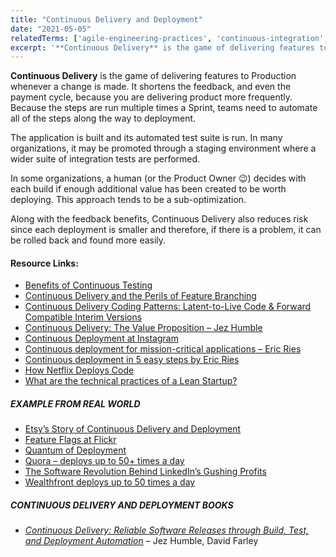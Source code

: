 ```yaml
---
title: "Continuous Delivery and Deployment"
date: "2021-05-05"
relatedTerms: ['agile-engineering-practices', 'continuous-integration', 'devops']
excerpt: '**Continuous Delivery** is the game of delivering features to Production whenever a change'
---
```


**Continuous Delivery** is the game of delivering features to Production whenever a change is made. It shortens the feedback, and even the payment cycle, because you are delivering product more frequently. Because the steps are run multiple times a Sprint, teams need to automate all of the steps along the way to deployment.

The application is built and its automated test suite is run. In many organizations, it may be promoted through a staging environment where a wider suite of integration tests are performed.

In some organizations, a human (or the Product Owner 😉) decides with each build if enough additional value has been created to be worth deploying. This approach tends to be a sub-optimization.

Along with the feedback benefits, Continuous Delivery also reduces risk since each deployment is smaller and therefore, if there is a problem, it can be rolled back and found more easily.

#### Resource Links:

- [Benefits of Continuous Testing](https://www.infoq.com/news/2015/04/benefits-continuous-testing)
- [Continuous Delivery and the Perils of Feature Branching](https://continuousdelivery.com/2011/07/on-dvcs-continuous-integration-and-feature-branches/)
- [Continuous Delivery Coding Patterns: Latent-to-Live Code & Forward Compatible Interim Versions](https://www.infoq.com/articles/continuous-delivery-coding-patterns)
- [Continuous Delivery: The Value Proposition – Jez Humble](https://www.informit.com/articles/article.aspx?p=1641923)
- [Continuous Deployment at Instagram](https://engineering.instagram.com/continuous-deployment-at-instagram-1e18548f01d1#.cssk7lhxw)
- [Continuous deployment for mission-critical applications – Eric Ries](https://www.startuplessonslearned.com/2009/12/continuous-deployment-for-mission.html)
- [Continuous deployment in 5 easy steps by Eric Ries](http://radar.oreilly.com/2009/03/continuous-deployment-5-eas.html)
- [How Netflix Deploys Code](https://www.infoq.com/news/2013/06/netflix)
- [What are the technical practices of a Lean Startup?](https://www.quora.com/What-are-the-technical-practices-of-a-Lean-Startup)

##### EXAMPLE FROM REAL WORLD

- [Etsy’s Story of Continuous Delivery and Deployment](https://www.slideshare.net/beamrider9/continuous-deployment-at-etsy-a-tale-of-two-approaches)
- [Feature Flags at Flickr](https://code.flickr.net/2009/12/02/flipping-out/)
- [Quantum of Deployment](https://codeascraft.com/2010/05/20/quantum-of-deployment/)
- [Quora – deploys up to 50+ times a day](https://engineering.quora.com/Continuous-Deployment-at-Quora#_=_)
- [The Software Revolution Behind LinkedIn’s Gushing Profits](https://www.wired.com/2013/04/linkedin-software-revolution/)
- [Wealthfront deploys up to 50 times a day](https://eng.wealthfront.com/2011/02/22/continuous-deployment-for-data-not-just-services/)

##### CONTINUOUS DELIVERY AND DEPLOYMENT BOOKS

- [_Continuous Delivery: Reliable Software Releases through Build, Test, and Deployment Automation_](https://www.amazon.com/Continuous-Delivery-Deployment-Automation-Addison-Wesley/dp/0321601912/&tag=notesfromatoo-20/&tag=notesfromatoo-20) – Jez Humble, David Farley

